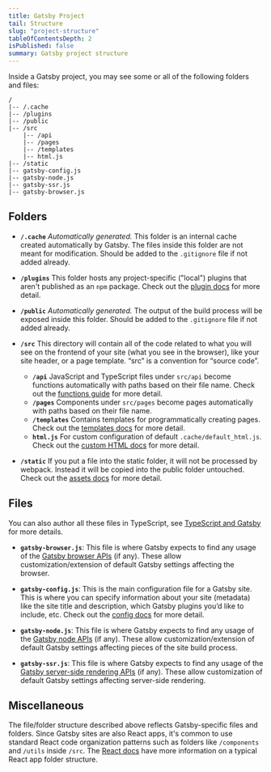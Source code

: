 ```yaml
---
title: Gatsby Project
tail: Structure
slug: "project-structure"
tableOfContentsDepth: 2
isPublished: false
summary: Gatsby project structure
---
```


Inside a Gatsby project, you may see some or all of the following folders and files:

```text
/
|-- /.cache
|-- /plugins
|-- /public
|-- /src
    |-- /api
    |-- /pages
    |-- /templates
    |-- html.js
|-- /static
|-- gatsby-config.js
|-- gatsby-node.js
|-- gatsby-ssr.js
|-- gatsby-browser.js
```

## Folders

- **`/.cache`** _Automatically generated._ This folder is an internal cache created automatically by Gatsby. The files inside this folder are not meant for modification. Should be added to the `.gitignore` file if not added already.

- **`/plugins`** This folder hosts any project-specific ("local") plugins that aren't published as an `npm` package. Check out the [plugin docs](/docs/plugins/) for more detail.

- **`/public`** _Automatically generated._ The output of the build process will be exposed inside this folder. Should be added to the `.gitignore` file if not added already.

- **`/src`** This directory will contain all of the code related to what you will see on the frontend of your site (what you see in the browser), like your site header, or a page template. “src” is a convention for “source code”.

  - **`/api`** JavaScript and TypeScript files under `src/api` become functions automatically with paths based on their file name. Check out the [functions guide](/docs/reference/functions/) for more detail.
  - **`/pages`** Components under `src/pages` become pages automatically with paths based on their file name.
  - **`/templates`** Contains templates for programmatically creating pages. Check out the [templates docs](/docs/conceptual/building-with-components/#page-template-components) for more detail.
  - **`html.js`** For custom configuration of default `.cache/default_html.js`. Check out the [custom HTML docs](/docs/custom-html/) for more detail.

- **`/static`** If you put a file into the static folder, it will not be processed by webpack. Instead it will be copied into the public folder untouched. Check out the [assets docs](/docs/how-to/images-and-media/static-folder/#adding-assets-outside-of-the-module-system) for more detail.

## Files

You can also author all these files in TypeScript, see [TypeScript and Gatsby](/docs/how-to/custom-configuration/typescript/) for more details.

- **`gatsby-browser.js`**: This file is where Gatsby expects to find any usage of the [Gatsby browser APIs](/docs/reference/config-files/gatsby-browser/) (if any). These allow customization/extension of default Gatsby settings affecting the browser.

- **`gatsby-config.js`**: This is the main configuration file for a Gatsby site. This is where you can specify information about your site (metadata) like the site title and description, which Gatsby plugins you’d like to include, etc. Check out the [config docs](/docs/reference/config-files/gatsby-config/) for more detail.

- **`gatsby-node.js`**: This file is where Gatsby expects to find any usage of the [Gatsby node APIs](/docs/reference/config-files/gatsby-node/) (if any). These allow customization/extension of default Gatsby settings affecting pieces of the site build process.

- **`gatsby-ssr.js`**: This file is where Gatsby expects to find any usage of the [Gatsby server-side rendering APIs](/docs/reference/config-files/gatsby-ssr/) (if any). These allow customization of default Gatsby settings affecting server-side rendering.

## Miscellaneous

The file/folder structure described above reflects Gatsby-specific files and folders. Since Gatsby sites are also React apps, it's common to use standard React code organization patterns such as folders like `/components` and `/utils` inside `/src`. The [React docs](https://reactjs.org/docs/faq-structure.html) have more information on a typical React app folder structure.